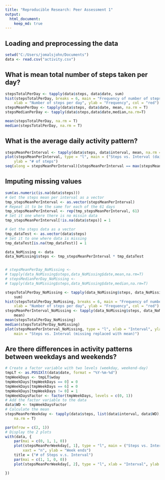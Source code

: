 ```yaml
---
title: "Reproducible Research: Peer Assessment 1"
output: 
  html_document:
    keep_md: true
---
```



## Loading and preprocessing the data
```r
setwd("C:/Users/jomalsjohn/Documents")
data <- read.csv("activity.csv")
```

## What is mean total number of steps taken per day?
```r
stepsTotalPerDay <- tapply(data$steps, data$date, sum)
hist(stepsTotalPerDay, breaks = 6, main = "Frequency of number of steps per day", 
    xlab = "Number of steps per day", ylab = "Frequency", col = "red")
stepsMeanPerDay <- tapply(data$steps, data$date, mean, na.rm = T)
stepsMedianPerDay <- tapply(data$steps,data$date,median,na.rm=T)

mean(stepsTotalPerDay, na.rm = T)
median(stepsTotalPerDay, na.rm = T)

```


## What is the average daily activity pattern?

```r
stepsMeanPerInterval <- tapply(data$steps, data$interval, mean, na.rm = T)
plot(stepsMeanPerInterval, type = "l", main = ("Steps vs. Interval (daily average)"), 
    ylab = "# of steps")
seq(along = stepsMeanPerInterval)[stepsMeanPerInterval == max(stepsMeanPerInterval)]
```

## Imputing missing values

```r
sum(as.numeric(is.na(data$steps)))
# Get the steps mean per interval as a vector
tmp_stepsMeanPerInterval <- as.vector(stepsMeanPerInterval)
# Repeat it to be the same for each of the 61 days
tmp_stepsMeanPerInterval <- rep(tmp_stepsMeanPerInterval, 61)
# Set it one where there is no missin data
tmp_stepsMeanPerInterval[!is.na(data$steps)] = 1

# Get the steps data as a vector
tmp_dataTest <- as.vector(data$steps)
# Set it to one where data is missing
tmp_dataTest[is.na(tmp_dataTest)] = 1

data_NoMissing <- data
data_NoMissing$steps <- tmp_stepsMeanPerInterval * tmp_dataTest


# stepsMeanPerDay_NoMissing <-
# tapply(data_NoMissing$steps,data_NoMissing$date,mean,na.rm=T)
# stepsMedianPerDay_NoMissing <-
# tapply(data_NoMissing$steps,data_NoMissing$date,median,na.rm=T)

stepsTotalPerDay_NoMissing <- tapply(data_NoMissing$steps, data_NoMissing$date, 
    sum)
hist(stepsTotalPerDay_NoMissing, breaks = 6, main = "Frequency of number of steps per day", 
    xlab = "Number of steps per day", ylab = "Frequency", col = "red")
stepsMeanPerInterval_NoMissing <- tapply(data_NoMissing$steps, data_NoMissing$interval, 
    mean)
mean(stepsTotalPerDay_NoMissing)
median(stepsTotalPerDay_NoMissing)
plot(stepsMeanPerInterval_NoMissing, type = "l", xlab = "Interval", ylab = "# of Steps", 
    main = "Steps vs. Interval (missing replaced with mean)")

```


## Are there differences in activity patterns between weekdays and weekends?
```r
# Create a factor variable with two levels (weekday, weekend-day)
tmpLT <- as.POSIXlt(data$date, format = "%Y-%m-%d")
tmpWeekDays <- tmpLT$wday
tmpWeekDays[tmpWeekDays == 0] = 0
tmpWeekDays[tmpWeekDays == 6] = 0
tmpWeekDays[tmpWeekDays != 0] = 1
tmpWeekDaysFactor <- factor(tmpWeekDays, levels = c(0, 1))
# Add the factor variable to the data
data$WD <- tmpWeekDaysFactor
# Calculate the mean
stepsMeanPerWeekday <- tapply(data$steps, list(data$interval, data$WD), mean, 
    na.rm = T)

par(mfrow = c(2, 1))
# Display the 2 plots
with(data, {
    par(mai = c(0, 1, 1, 0))
    plot(stepsMeanPerWeekday[, 1], type = "l", main = ("Steps vs. Interval"), 
        xaxt = "n", ylab = "Week ends")
    title = ("# of Steps v.s. Interval")
    par(mai = c(1, 1, 0, 0))
    plot(stepsMeanPerWeekday[, 2], type = "l", xlab = "Interval", ylab = "Week days")

})

```
